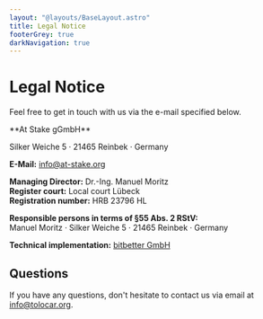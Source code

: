 ```yaml
---
layout: "@layouts/BaseLayout.astro"
title: Legal Notice
footerGrey: true
darkNavigation: true
---
```


<div class="w-full bg-neutral-50">
  <h1 class="mt-40 container-width text-5xl font-semibold font-aktiv">Legal Notice</h1>
  <p class="container-width mt-10 mb-20 text-lg">Feel free to get in touch with us via the e-mail specified below.</p>
</div>

<div class="container-width my-20 custom-prose h-full">
**At Stake gGmbH**

Silker Weiche 5 · 21465 Reinbek · Germany

**E-Mail:** info@at-stake.org  

**Managing Director:** Dr.-Ing. Manuel Moritz  
**Register court:** Local court Lübeck  
**Registration number:** HRB 23796 HL  

**Responsible persons in terms of §55 Abs. 2 RStV:**  
Manuel Moritz · Silker Weiche 5 · 21465 Reinbek · Germany

<p><strong>Technical implementation:</strong> <a href="https://bitbetter.de" target="_blank">bitbetter GmbH</a></p>

## Questions
If you have any questions, don't hesitate to contact us via email at info@tolocar.org.
</div>
